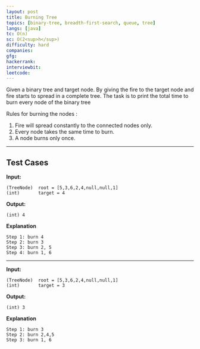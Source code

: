 ```yaml
---
layout: post
title: Burning Tree
topics: [binary-tree, breadth-first-search, queue, tree]
langs: [java]
tc: O(n)
sc: O(2<sup>h</sup>)
difficulty: hard
companies: 
gfg: 
hackerrank: 
interviewbit: 
leetcode: 
---
```


Given a binary tree and target node. By giving the fire to the target node and fire starts to spread in a complete tree. 
The task is to print the total time to burn every node of the binary tree

Rules for burning the nodes :
1. Fire will spread constantly to the connected nodes only.
2. Every node takes the same time to burn.
3. A node burns only once.

---

## Test Cases

<MdxImage src="code/binarytree.jpeg" />

**Input:**

```
(TreeNode)  root = [5,3,6,2,4,null,null,1]
(int)       target = 4
```

**Output:**
```
(int) 4
```

**Explanation**
```
Step 1: burn 4
Step 2: burn 3
Step 3: burn 2, 5
Step 4: burn 1, 6
```

---

**Input:**

```
(TreeNode)  root = [5,3,6,2,4,null,null,1]
(int)       target = 3
```

**Output:**
```
(int) 3
```

**Explanation**
```
Step 1: burn 3
Step 2: burn 2,4,5
Step 3: burn 1, 6
```